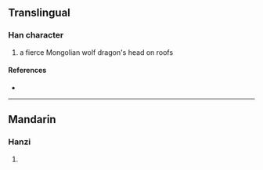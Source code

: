 {{character info/new}}
==Translingual==

===Han character===
{{Han char|rn=94|rad=犬|as=04|sn=7|four=|canj=KHNDU|ids=⿰犭孔}}

# a fierce Mongolian wolf dragon's head on roofs

====References====
* {{Han ref|kx=0707.050|dkj=20271|dj=1119.220|hdz=21338.020|uh=72BC|ud=29372}}

----

==Mandarin==

===Hanzi===
{{cmn-hanzi|pin=[[hǒu]] ([[hou3]])|wg=hou<sup>3</sup>}}

# {{defn|lang=cmn|sort=犬04}}